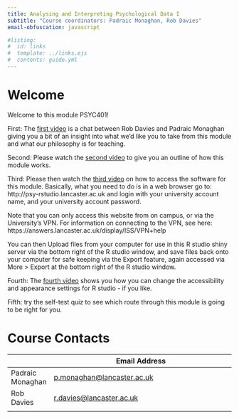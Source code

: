 ```yaml
---
title: Analysing and Interpreting Psychological Data I
subtitle: "Course coordinators: Padraic Monaghan, Rob Davies"
email-obfuscation: javascript

#listing:
#  id: links
#  template: ../links.ejs
#  contents: guide.yml
---
```


# Welcome

Welcome to this module PSYC401!

First: The [first video](https://modules.lancaster.ac.uk/mod/url/view.php?id=1979429) is a chat between Rob Davies and Padraic Monaghan giving you a bit of an insight into what we'd like you to take from this module and what our philosophy is for teaching.

Second: Please watch the [second video](https://modules.lancaster.ac.uk/mod/panopto/view.php?id=1977256) to give you an outline of how this module works.

Third: Please then watch the [third video](**MAKE VIDEO**) on how to access the software for this module. Basically, what you need to do is in a web browser go to: http://psy-rstudio.lancaster.ac.uk and login with your university account name, and your university account password.

Note that you can only access this website from on campus, or via the University's VPN. For information on connecting to the VPN, see here: https://answers.lancaster.ac.uk/display/ISS/VPN+help

You can then Upload files from your computer for use in this R studio shiny server via the bottom right of the R studio window, and save files back onto your computer for safe keeping via the Export feature, again accessed via More > Export at the bottom right of the R studio window.

Fourth: The [fourth video](https://modules.lancaster.ac.uk/mod/panopto/view.php?id=1977300) shows you how you can change the accessibility and appearance settings for R studio - if you like.

Fifth: try the self-test quiz to see which route through this module is going to be right for you.


# Course Contacts

|             | Email Address                                                  |
|-------------|----------------------------------------------------------------|
| Padraic Monaghan | [p.monaghan\@lancaster.ac.uk](mailto:p.monaghan@lancaster.ac.uk) |
| Rob Davies  | [r.davies\@lancaster.ac.uk](mailto:r.davies@lancaster.ac.uk)     |
|             |                                                                |
